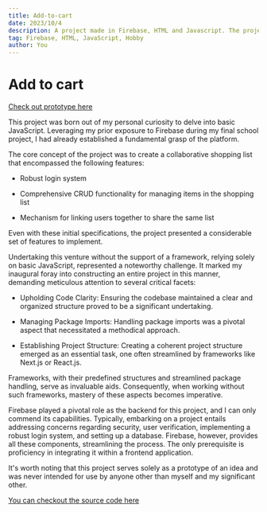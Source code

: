 ```yaml
---
title: Add-to-cart
date: 2023/10/4
description: A project made in Firebase, HTML and Javascript. The project is a shopping list that can be shared between two or more users.
tag: Firebase, HTML, JavaScript, Hobby
author: You
---
```


# Add to cart



[Check out prototype here](https://indkoeb-app.netlify.app/)
<div className="content">

This project was born out of my personal curiosity to delve into basic JavaScript. Leveraging my prior exposure to Firebase during my final school project, I had already established a fundamental grasp of the platform.

The core concept of the project was to create a collaborative shopping list that encompassed the following features:

- <p>Robust login system</p>
- <p>Comprehensive CRUD functionality for managing items in the shopping list</p>
- <p>Mechanism for linking users together to share the same list</p>


Even with these initial specifications, the project presented a considerable set of features to implement.

Undertaking this venture without the support of a framework, relying solely on basic JavaScript, represented a noteworthy challenge. It marked my inaugural foray into constructing an entire project in this manner, demanding meticulous attention to several critical facets:

- Upholding Code Clarity: Ensuring the codebase maintained a clear and organized structure proved to be a significant undertaking.

- Managing Package Imports: Handling package imports was a pivotal aspect that necessitated a methodical approach.

- Establishing Project Structure: Creating a coherent project structure emerged as an essential task, one often streamlined by frameworks like Next.js or React.js.

Frameworks, with their predefined structures and streamlined package handling, serve as invaluable aids. Consequently, when working without such frameworks, mastery of these aspects becomes imperative.

Firebase played a pivotal role as the backend for this project, and I can only commend its capabilities. Typically, embarking on a project entails addressing concerns regarding security, user verification, implementing a robust login system, and setting up a database. Firebase, however, provides all these components, streamlining the process. The only prerequisite is proficiency in integrating it within a frontend application.

It's worth noting that this project serves solely as a prototype of an idea and was never intended for use by anyone other than myself and my significant other.

[You can checkout the source code here](https://github.com/sasaso7/add-to-cart)
</div>